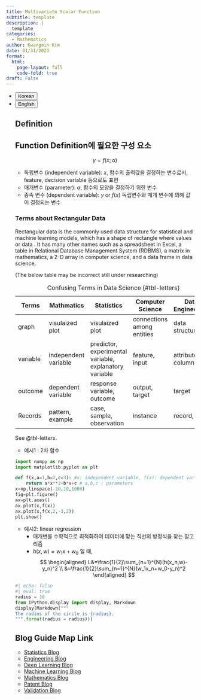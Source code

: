 ```yaml
---
title: Multivariate Scalar Function
subtitle: template
description: |
  template
categories:
  - Mathematics
author: Kwangmin Kim
date: 01/31/2023
format: 
  html:
    page-layout: full
    code-fold: true
draft: False
---
```



<ul class="nav nav-pills" id="language-tab" role="tablist">
  <li class="nav-item" role="presentation">
    <button class="nav-link active" id="Korean-tab" data-bs-toggle="tab" data-bs-target="#Korean" type="button" role="tab" aria-controls="Korean" aria-selected="true">Korean</button>
  </li>
  <li class="nav-item" role="presentation">
    <button class="nav-link" id="English-tab" data-bs-toggle="tab" data-bs-target="#English" type="button" role="tab" aria-controls="knitr" aria-selected="false">English</button>
  </li>

<div class="tab-content" id="language-tabcontent">

<div class="tab-pane fade  show active" id="Korean" role="tabpanel" aria-labelledby="Korean-tab">

## Definition

## Function Definition에 필요한 구성 요소
$$
y=f(x;\alpha)
$$

* 독립변수 (independent variable): $x$, 함수의 출력값을 결정하는 변수로서, feature, decision variable 등으로도 표현
* 매개변수 (parameter): $\alpha$,  함수의 모양을 결정하기 위한 변수
* 종속 변수 (dependent variable): $y$ or $f(x)$ 독립변수와 매개 변수에 의해 값이 결정되는 변수

### Terms about Rectangular Data


Rectangular data is the commonly used data structure for statistical and machine learning models, which has a shape of rectangle where values or data . It has many other names such as a spreadsheet in Excel, a table in Relational Database Management System (RDBMS), a matrix in mathematics, a 2-D array in computer science, and a data frame in data science.

(The below table may be incorrect still under researching)

|   Terms  | Mathmatics            | Statistics                                             | Computer Science           | Data Engineering |
|----------|-----------------------|--------------------------------------------------------|----------------------------|------------------|
| graph    | visulaized plot       | visulaized plot                                        | connections among entities | data structure   |
| variable | independent variable  | predictor, experimental variable, explanatory variable | feature, input             | attribute, column|
| outcome  | dependent variable    | response variable, outcome                             |  output, target            | target           |
| Records  | pattern, example      | case, sample, observation                              |  instance                  | record, row      |

: Confusing Terms in Data Science {#tbl-letters}

See @tbl-letters.

* 예시1 : 2차 함수

```python
import numpy as np
import matplotlib.pyplot as plt

def f(x,a=1,b=2,c=3): #x: independent variable, f(x): dependent variable
    return a*x**2+b*x+c # a,b,c : parameters
x=np.linspace(-10,10,1000)
fig=plt.figure()
ax=plt.axes()
ax.plot(x,f(x))
ax.plot(x,f(x,2,-3,2))
plt.show()

```

* 예시2: linear regression
    * 매개변를 수학적으로 최적화하여 데이터에 맞는 직선의 방정식을 찾는 알고리즘
    * $h(x,w)=w_1x+w_0$ 일 때,
$$
\begin{aligned}
L&=\frac{1}{2}\sum_{n=1}^{N}(h(x_n,w)-y_n)^2 \\
&=\frac{1}{2}\sum_{n=1}^{N}(w_1x_n+w_0-y_n)^2 
\end{aligned}
$$


</div>

<div class="tab-pane fade" id="English" role="tabpanel" aria-labelledby="English-tab">


</div>

```python
#| echo: false
#| eval: true
radius = 10
from IPython.display import display, Markdown
display(Markdown("""
The radius of the circle is {radius}.
""".format(radius = radius)))
```


## Blog Guide Map Link

* [Statistics Blog](../guide_map/index.qmd)
* [Engineering Blog](../../Engineering/guide_map/index.qmd)
* [Deep Learning Blog](../../DL/guide_map/index.qmd)
* [Machine Learning Blog](../../ML/guide_map/index.qmd)
* [Mathematics Blog](../../Mathmatics/guide_map/index.qmd)
* [Patent Blog](../../Patent/guide_map/index.qmd)
* [Validation Blog](../../Validation/guide_map/index.qmd)